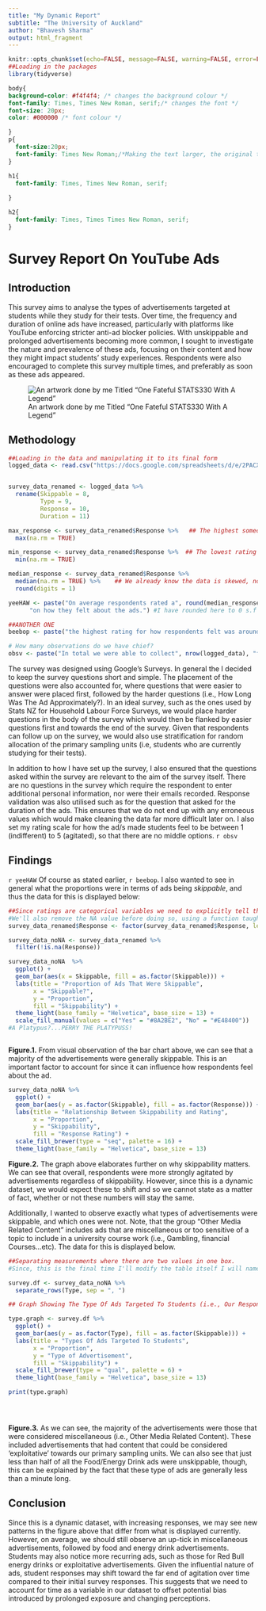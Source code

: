 ```yaml
---
title: "My Dynamic Report"
subtitle: "The University of Auckland" 
author: "Bhavesh Sharma" 
output: html_fragment
---
```


```r
knitr::opts_chunk$set(echo=FALSE, message=FALSE, warning=FALSE, error=FALSE)
##Loading in the packages
library(tidyverse)


```

```css
body{
background-color: #f4f4f4; /* changes the background colour */
font-family: Times, Times New Roman, serif;/* changes the font */
font-size: 20px;
color: #000000 /* font colour */

}
p{
  font-size:20px;
  font-family: Times New Roman;/*Making the text larger, the original text is too small when knitting */
}

h1{
  font-family: Times, Times New Roman, serif;
  
}

h2{
  font-family: Times, Times Times New Roman, serif;
}
```

# Survey Report On YouTube Ads

## Introduction

This survey aims to analyse the types of advertisements targeted at students while they study for their tests. Over time, the frequency and duration of online ads have increased, particularly with platforms like YouTube enforcing stricter anti-ad blocker policies. With unskippable and prolonged advertisements becoming more common, I sought to investigate the nature and prevalence of these ads, focusing on their content and how they might impact students' study experiences. Respondents were also encouraged to complete this survey multiple times, and preferably as soon as these ads appeared.

![An artwork done by me Titled "One Fateful STATS330 With A Legend"](Bhai.3.jpg)

## Methodology

```r
##Loading in the data and manipulating it to its final form 
logged_data <- read.csv("https://docs.google.com/spreadsheets/d/e/2PACX-1vTV839dTmjvD2NRdMVKePpXlO4KLmPnU_pYMAFgEjvxB1CZiTBpZhG5bCM3b622-A6ogY6ySZaHXR0V/pub?output=csv")


survey_data_renamed <- logged_data %>% 
  rename(Skippable = 8,
         Type = 9,
         Response = 10,
         Duration = 11)

max_response <- survey_data_renamed$Response %>%   ## The highest someone has been agitated by an Ad 
  max(na.rm = TRUE)

min_response <- survey_data_renamed$Response %>%  ## The lowest rating of someone that has been agitated by an Ad
  min(na.rm = TRUE)

median_response <- survey_data_renamed$Response %>%
  median(na.rm = TRUE) %>%    ## We already know the data is skewed, no reason to use mean here
  round(digits = 1)

yeeHAW <- paste("On average respondents rated a", round(median_response, digits = 0), 
      "on how they felt about the ads.") #I have rounded here to 0 s.f as our ratings were in whole numbers

##ANOTHER ONE 
beebop <- paste("the highest rating for how respondents felt was around", max_response, "and the lowest rating for how responds felt was around", min_response)

# How many observations do we have chief? 
obsv <- paste("In total we were able to collect", nrow(logged_data), "for our survey.")

```

The survey was designed using Google's Surveys. In general the I decided to keep the survey questions short and simple. The placement of the questions were also accounted for, where questions that were easier to answer were placed first, followed by the harder questions (i.e., How Long Was The Ad Approximately?). In an ideal survey, such as the ones used by Stats NZ for Household Labour Force Surveys, we would place harder questions in the body of the survey which would then be flanked by easier questions first and towards the end of the survey. Given that respondents can follow up on the survey, we would also use stratification for random allocation of the primary sampling units (i.e, students who are currently studying for their tests).

In addition to how I have set up the survey, I also ensured that the questions asked within the survey are relevant to the aim of the survey itself. There are no questions in the survey which require the respondent to enter additional personal information, nor were their emails recorded. Response validation was also utilised such as for the question that asked for the duration of the ads. This ensures that we do not end up with any erroneous values which would make cleaning the data far more difficult later on. I also set my rating scale for how the ad/s made students feel to be between 1 (indifferent) to 5 (agitated), so that there are no middle options. `r obsv`

## Findings

`r yeeHAW` Of course as stated earlier, `r beebop`. I also wanted to see in general what the proportions were in terms of ads being *skippable*, and thus the data for this is displayed below:

```r

##Since ratings are categorical variables we need to explicitly tell that to R because it reads it in as a numerical variable.
#We'll also remove the NA value before doing so, using a function taught in BIOSCI220 a long long time ago :)
survey_data_renamed$Response <- factor(survey_data_renamed$Response, levels = 1:5, ordered = TRUE)

survey_data_noNA <- survey_data_renamed %>%
  filter(!is.na(Response))

survey_data_noNA  %>%
  ggplot() +
  geom_bar(aes(x = Skippable, fill = as.factor(Skippable))) +
  labs(title = "Proportion of Ads That Were Skippable",
       x = "Skippable?",
       y = "Proportion",
       fill = "Skippability") +
  theme_light(base_family = "Helvetica", base_size = 13) +
  scale_fill_manual(values = c("Yes" = "#8A2BE2", "No" = "#E48400")) 
#A Platypus?...PERRY THE PLATYPUSS! 



```

**Figure.1.** From visual observation of the bar chart above, we can see that a majority of the advertisements were generally skippable. This is an important factor to account for since it can influence how respondents feel about the ad.\newline

\medskip

```r
survey_data_noNA %>%
  ggplot() +
  geom_bar(aes(y = as.factor(Skippable), fill = as.factor(Response))) +
  labs(title = "Relationship Between Skippability and Rating",
       x = "Proportion",
       y = "Skippability",
       fill = "Response Rating") + 
  scale_fill_brewer(type = "seq", palette = 16) +
  theme_light(base_family = "Helvetica", base_size = 13)

```

**Figure.2.** The graph above elaborates further on why skippability matters. We can see that overall, respondents were more strongly agitated by advertisements regardless of skippability. However, since this is a dynamic dataset, we would expect these to shift and so we cannot state as a matter of fact, whether or not these numbers will stay the same. \newline

Additionally, I wanted to observe exactly what types of advertisements were skippable, and which ones were not. Note, that the group "Other Media Related Content" includes ads that are miscellaneous or too sensitive of a topic to include in a university course work (i.e., Gambling, financial Courses...etc). The data for this is displayed below.

```r
##Separating measurements where there are two values in one box.
#Since, this is the final time I'll modify the table itself I will name it survey.df 

survey.df <- survey_data_noNA %>%
  separate_rows(Type, sep = ", ")

## Graph Showing The Type Of Ads Targeted To Students (i.e., Our Respondents/ Primary Sampling Units)

type.graph <- survey.df %>%
  ggplot() +
  geom_bar(aes(y = as.factor(Type), fill = as.factor(Skippable))) + 
  labs(title = "Types Of Ads Targeted To Students",
       x = "Proportion",
       y = "Type of Advertisement",
       fill = "Skippability") +
  scale_fill_brewer(type = "qual", palette = 6) +
  theme_light(base_family = "Helvetica", base_size = 13)   

print(type.graph)





```

**Figure.3.** As we can see, the majority of the advertisements were those that were considered miscellaneous (i.e., Other Media Related Content). These included advertisements that had content that could be considered 'exploitative' towards our primary sampling units. We can also see that just less than half of all the Food/Energy Drink ads were unskippable, though, this can be explained by the fact that these type of ads are generally less than a minute long.

## Conclusion 

Since this is a dynamic dataset, with increasing responses, we may see new patterns in the figure above that differ from what is displayed currently. However, on average, we should still observe an up-tick in miscellaneous advertisements, followed by food and energy drink advertisements. Students may also notice more recurring ads, such as those for Red Bull energy drinks or exploitative advertisements. Given the influential nature of ads, student responses may shift toward the far end of agitation over time compared to their initial survey responses. This suggests that we need to account for time as a variable in our dataset to offset potential bias introduced by prolonged exposure and changing perceptions.
